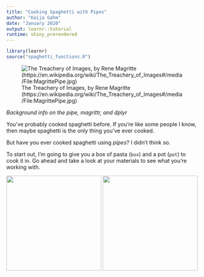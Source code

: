 ```yaml
---
title: "Cooking Spaghetti with Pipes"
author: "Kaija Gahm"
date: "January 2020"
output: learnr::tutorial
runtime: shiny_prerendered
---
```


```r
library(learnr)
source("spaghetti_functions.R")
```

![The Treachery of Images, by Rene Magritte \n (https://en.wikipedia.org/wiki/The_Treachery_of_Images#/media/File:MagrittePipe.jpg)](/images/magritte_pipe.jpg)

*Background info on the pipe, magrittr, and dplyr*

You've probably cooked spaghetti before. If you're like some people I know, then maybe spaghetti is the only thing you've ever cooked. 

But have you ever cooked spaghetti using *pipes*? I didn't think so.

To start out, I'm going to give you a box of pasta (`box`) and a pot (`pot`) to cook it in. Go ahead and take a look at your materials to see what you're working with.

<img src="images/box.jpg" width="250"> <img src="images/pot.jpg" width="250">
```r

```

